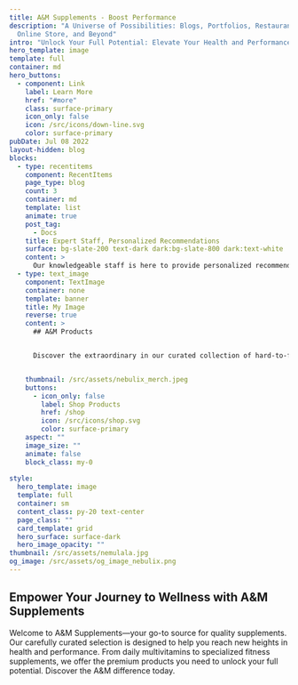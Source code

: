 ```yaml
---
title: A&M Supplements - Boost Performance
description: "A Universe of Possibilities: Blogs, Portfolios, Restaurant Menus,
  Online Store, and Beyond"
intro: "Unlock Your Full Potential: Elevate Your Health and Performance with Our Premium Supplements and Nutrition Solutions"
hero_template: image
template: full
container: md
hero_buttons:
  - component: Link
    label: Learn More
    href: "#more"
    class: surface-primary
    icon_only: false
    icon: /src/icons/down-line.svg
    color: surface-primary
pubDate: Jul 08 2022
layout-hidden: blog
blocks:
  - type: recentitems
    component: RecentItems
    page_type: blog
    count: 3
    container: md
    template: list
    animate: true
    post_tag:
      - Docs
    title: Expert Staff, Personalized Recommendations
    surface: bg-slate-200 text-dark dark:bg-slate-800 dark:text-white
    content: >
      Our knowledgeable staff is here to provide personalized recommendations, ensuring you walk away with the perfect supplements tailored to your needs.
  - type: text_image
    component: TextImage
    container: none
    template: banner
    title: My Image
    reverse: true
    content: >
      ## A&M Products


      Discover the extraordinary in our curated collection of hard-to-find and specialty supplements. For the discerning wellness enthusiast seeking unique or targeted solutions, we offer exclusive products that are difficult to find elsewhere. Elevate your regimen with our specialty selections.


    thumbnail: /src/assets/nebulix_merch.jpeg
    buttons:
      - icon_only: false
        label: Shop Products
        href: /shop
        icon: /src/icons/shop.svg
        color: surface-primary
    aspect: ""
    image_size: ""
    animate: false
    block_class: my-0
  
style:
  hero_template: image
  template: full
  container: sm
  content_class: py-20 text-center
  page_class: ""
  card_template: grid
  hero_surface: surface-dark
  hero_image_opacity: ""
thumbnail: /src/assets/nemulala.jpg
og_image: /src/assets/og_image_nebulix.png
---
```


## Empower Your Journey to Wellness with A&M Supplements

Welcome to A&M Supplements—your go-to source for quality supplements. Our carefully curated selection is designed to help you reach new heights in health and performance. From daily multivitamins to specialized fitness supplements, we offer the premium products you need to unlock your full potential. Discover the A&M difference today.
